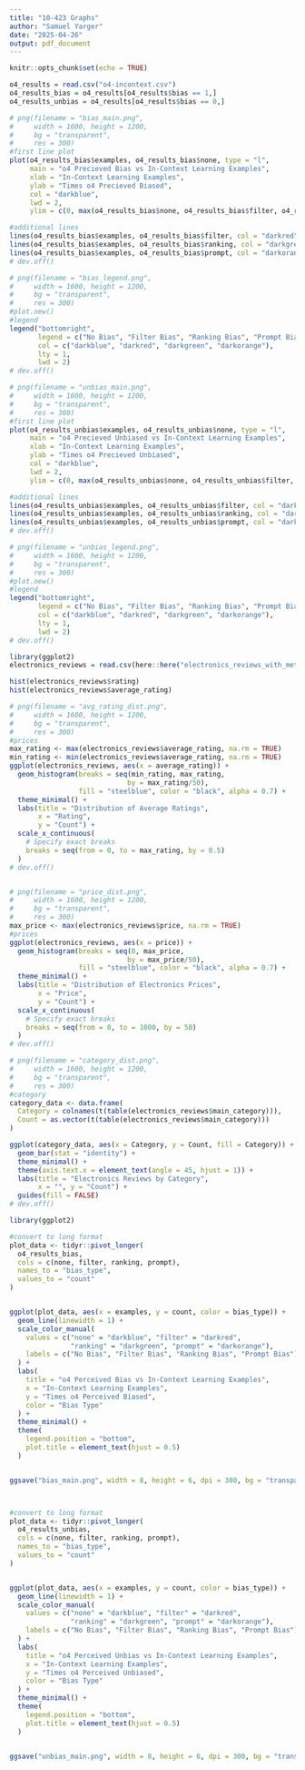 ```yaml
---
title: "10-423 Graphs"
author: "Samuel Yarger"
date: "2025-04-26"
output: pdf_document
---
```


```r
knitr::opts_chunk$set(echo = TRUE)
```

```r
o4_results = read.csv("o4-incontext.csv")
o4_results_bias = o4_results[o4_results$bias == 1,]
o4_results_unbias = o4_results[o4_results$bias == 0,]
```

```r
# png(filename = "bias_main.png",
#     width = 1600, height = 1200,
#     bg = "transparent",
#     res = 300)
#first line plot
plot(o4_results_bias$examples, o4_results_bias$none, type = "l", 
     main = "o4 Precieved Bias vs In-Context Learning Examples", 
     xlab = "In-Context Learning Examples", 
     ylab = "Times o4 Precieved Biased",
     col = "darkblue",
     lwd = 2,
     ylim = c(0, max(o4_results_bias$none, o4_results_bias$filter, o4_results_bias$ranking, o4_results_bias$prompt))) # Set y-axis limits to fit all lines

#additional lines
lines(o4_results_bias$examples, o4_results_bias$filter, col = "darkred", lwd = 2)
lines(o4_results_bias$examples, o4_results_bias$ranking, col = "darkgreen", lwd = 2)
lines(o4_results_bias$examples, o4_results_bias$prompt, col = "darkorange", lwd = 2)
# dev.off()

# png(filename = "bias_legend.png",
#     width = 1600, height = 1200,
#     bg = "transparent",
#     res = 300)
#plot.new()
#legend
legend("bottomright",
       legend = c("No Bias", "Filter Bias", "Ranking Bias", "Prompt Bias"),
       col = c("darkblue", "darkred", "darkgreen", "darkorange"),
       lty = 1,
       lwd = 2)
# dev.off()
```

```r
# png(filename = "unbias_main.png",
#     width = 1600, height = 1200,
#     bg = "transparent",
#     res = 300)
#first line plot
plot(o4_results_unbias$examples, o4_results_unbias$none, type = "l", 
     main = "o4 Precieved Unbiased vs In-Context Learning Examples", 
     xlab = "In-Context Learning Examples", 
     ylab = "Times o4 Precieved Unbiased",
     col = "darkblue",
     lwd = 2,
     ylim = c(0, max(o4_results_unbias$none, o4_results_unbias$filter, o4_results_unbias$ranking, o4_results_unbias$prompt))) # Set y-axis limits to fit all lines

#additional lines
lines(o4_results_unbias$examples, o4_results_unbias$filter, col = "darkred", lwd = 2)
lines(o4_results_unbias$examples, o4_results_unbias$ranking, col = "darkgreen", lwd = 2)
lines(o4_results_unbias$examples, o4_results_unbias$prompt, col = "darkorange", lwd = 2)
# dev.off()

# png(filename = "unbias_legend.png",
#     width = 1600, height = 1200,
#     bg = "transparent",
#     res = 300)
#plot.new()
#legend
legend("bottomright",
       legend = c("No Bias", "Filter Bias", "Ranking Bias", "Prompt Bias"),
       col = c("darkblue", "darkred", "darkgreen", "darkorange"),
       lty = 1,
       lwd = 2)
# dev.off()
```
```r
library(ggplot2)
electronics_reviews = read.csv(here::here("electronics_reviews_with_meta.csv"))
```

```r
hist(electronics_reviews$rating)
hist(electronics_reviews$average_rating)

# png(filename = "avg_rating_dist.png",
#     width = 1600, height = 1200,
#     bg = "transparent",
#     res = 300)
#prices
max_rating <- max(electronics_reviews$average_rating, na.rm = TRUE)
min_rating <- min(electronics_reviews$average_rating, na.rm = TRUE)
ggplot(electronics_reviews, aes(x = average_rating)) +
  geom_histogram(breaks = seq(min_rating, max_rating, 
                             by = max_rating/50),
                 fill = "steelblue", color = "black", alpha = 0.7) +
  theme_minimal() +
  labs(title = "Distribution of Average Ratings",
       x = "Rating",
       y = "Count") +
  scale_x_continuous(
    # Specify exact breaks
    breaks = seq(from = 0, to = max_rating, by = 0.5)
  )
# dev.off()


# png(filename = "price_dist.png",
#     width = 1600, height = 1200,
#     bg = "transparent",
#     res = 300)
max_price <- max(electronics_reviews$price, na.rm = TRUE)
#prices
ggplot(electronics_reviews, aes(x = price)) +
  geom_histogram(breaks = seq(0, max_price, 
                             by = max_price/50),
                 fill = "steelblue", color = "black", alpha = 0.7) +
  theme_minimal() +
  labs(title = "Distribution of Electronics Prices",
       x = "Price",
       y = "Count") +
  scale_x_continuous(
    # Specify exact breaks
    breaks = seq(from = 0, to = 1000, by = 50)
  )
# dev.off()

# png(filename = "category_dist.png",
#     width = 1600, height = 1200,
#     bg = "transparent",
#     res = 300)
#category
category_data <- data.frame(
  Category = colnames(t(table(electronics_reviews$main_category))),
  Count = as.vector(t(table(electronics_reviews$main_category)))
)

ggplot(category_data, aes(x = Category, y = Count, fill = Category)) +
  geom_bar(stat = "identity") +
  theme_minimal() +
  theme(axis.text.x = element_text(angle = 45, hjust = 1)) +
  labs(title = "Electronics Reviews by Category",
       x = "", y = "Count") +
  guides(fill = FALSE)
# dev.off()
```


```r
library(ggplot2)

#convert to long format
plot_data <- tidyr::pivot_longer(
  o4_results_bias, 
  cols = c(none, filter, ranking, prompt),
  names_to = "bias_type", 
  values_to = "count"
)


ggplot(plot_data, aes(x = examples, y = count, color = bias_type)) +
  geom_line(linewidth = 1) +
  scale_color_manual(
    values = c("none" = "darkblue", "filter" = "darkred", 
               "ranking" = "darkgreen", "prompt" = "darkorange"),
    labels = c("No Bias", "Filter Bias", "Ranking Bias", "Prompt Bias")
  ) +
  labs(
    title = "o4 Perceived Bias vs In-Context Learning Examples",
    x = "In-Context Learning Examples",
    y = "Times o4 Perceived Biased",
    color = "Bias Type"
  ) +
  theme_minimal() +
  theme(
    legend.position = "bottom",
    plot.title = element_text(hjust = 0.5)
  )


ggsave("bias_main.png", width = 8, height = 6, dpi = 300, bg = "transparent")



#convert to long format
plot_data <- tidyr::pivot_longer(
  o4_results_unbias, 
  cols = c(none, filter, ranking, prompt),
  names_to = "bias_type", 
  values_to = "count"
)


ggplot(plot_data, aes(x = examples, y = count, color = bias_type)) +
  geom_line(linewidth = 1) +
  scale_color_manual(
    values = c("none" = "darkblue", "filter" = "darkred", 
               "ranking" = "darkgreen", "prompt" = "darkorange"),
    labels = c("No Bias", "Filter Bias", "Ranking Bias", "Prompt Bias")
  ) +
  labs(
    title = "o4 Perceived Unbias vs In-Context Learning Examples",
    x = "In-Context Learning Examples",
    y = "Times o4 Perceived Unbiased",
    color = "Bias Type"
  ) +
  theme_minimal() +
  theme(
    legend.position = "bottom",
    plot.title = element_text(hjust = 0.5)
  )


ggsave("unbias_main.png", width = 8, height = 6, dpi = 300, bg = "transparent")
```

